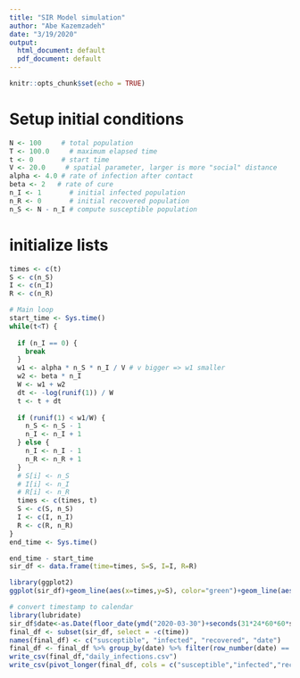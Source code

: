 ```yaml
---
title: "SIR Model simulation"
author: "Abe Kazemzadeh"
date: "3/19/2020"
output:
  html_document: default
  pdf_document: default
---
```


```r
knitr::opts_chunk$set(echo = TRUE)
```

# Setup initial conditions 



```r
N <- 100     # total population
T <- 100.0     # maximum elapsed time
t <- 0       # start time
V <- 20.0     # spatial parameter, larger is more "social" distance
alpha <- 4.0 # rate of infection after contact
beta <- 2   # rate of cure
n_I <- 1       # initial infected population
n_R <- 0       # initial recovered population
n_S <- N - n_I # compute susceptible population
```

# initialize lists
```r
times <- c(t)
S <- c(n_S)
I <- c(n_I)
R <- c(n_R)
```

```r
# Main loop
start_time <- Sys.time()
while(t<T) {
  
  if (n_I == 0) {
    break
  }
  w1 <- alpha * n_S * n_I / V # v bigger => w1 smaller
  w2 <- beta * n_I
  W <- w1 + w2
  dt <- -log(runif(1)) / W
  t <- t + dt
  
  if (runif(1) < w1/W) {
    n_S <- n_S - 1
    n_I <- n_I + 1
  } else {
    n_I <- n_I - 1
    n_R <- n_R + 1
  }
  # S[i] <- n_S
  # I[i] <- n_I
  # R[i] <- n_R
  times <- c(times, t)
  S <- c(S, n_S)
  I <- c(I, n_I)
  R <- c(R, n_R)
}
end_time <- Sys.time()
```

```r
end_time - start_time
sir_df <- data.frame(time=times, S=S, I=I, R=R)
```

```r
library(ggplot2)
ggplot(sir_df)+geom_line(aes(x=times,y=S), color="green")+geom_line(aes(x=times,y=I),color="red")+geom_line(aes(x=time,y=R),color="blue")
```

```r
# convert timestamp to calendar
library(lubridate)
sir_df$date<-as.Date(floor_date(ymd("2020-03-30")+seconds(31*24*60*60*sir_df$time), unit="day"))
final_df <- subset(sir_df, select = -c(time))
names(final_df) <- c("susceptible", "infected", "recovered", "date")
final_df <- final_df %>% group_by(date) %>% filter(row_number(date) == max(row_number(date)))
write_csv(final_df,"daily_infections.csv")
write_csv(pivot_longer(final_df, cols = c("susceptible","infected","recovered"), names_to="infection state", values_to="population"), "daily_infections_tidy.csv")

```



